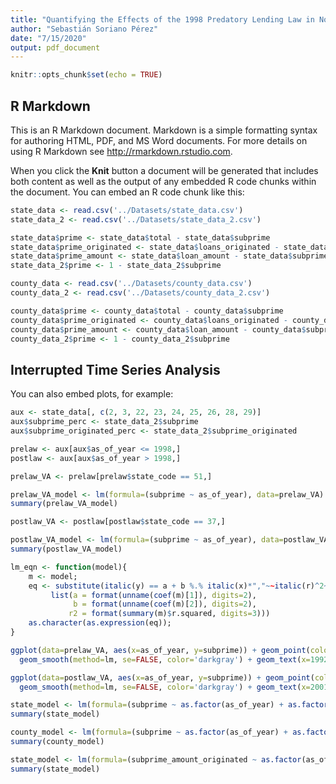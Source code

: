 ```yaml
---
title: "Quantifying the Effects of the 1998 Predatory Lending Law in North Carolina"
author: "Sebastián Soriano Pérez"
date: "7/15/2020"
output: pdf_document
---
```


```r
knitr::opts_chunk$set(echo = TRUE)
```

## R Markdown

This is an R Markdown document. Markdown is a simple formatting syntax for authoring HTML, PDF, and MS Word documents. For more details on using R Markdown see <http://rmarkdown.rstudio.com>.

When you click the **Knit** button a document will be generated that includes both content as well as the output of any embedded R code chunks within the document. You can embed an R code chunk like this:

```r
state_data <- read.csv('../Datasets/state_data.csv')
state_data_2 <- read.csv('../Datasets/state_data_2.csv')

state_data$prime <- state_data$total - state_data$subprime
state_data$prime_originated <- state_data$loans_originated - state_data$subprime_originated
state_data$prime_amount <- state_data$loan_amount - state_data$subprime_amount
state_data_2$prime <- 1 - state_data_2$subprime

county_data <- read.csv('../Datasets/county_data.csv')
county_data_2 <- read.csv('../Datasets/county_data_2.csv')

county_data$prime <- county_data$total - county_data$subprime
county_data$prime_originated <- county_data$loans_originated - county_data$subprime_originated
county_data$prime_amount <- county_data$loan_amount - county_data$subprime_amount
county_data_2$prime <- 1 - county_data_2$subprime
```

## Interrupted Time Series Analysis

You can also embed plots, for example:

```r
aux <- state_data[, c(2, 3, 22, 23, 24, 25, 26, 28, 29)]
aux$subprime_perc <- state_data_2$subprime
aux$subprime_originated_perc <- state_data_2$subprime_originated

prelaw <- aux[aux$as_of_year <= 1998,]
postlaw <- aux[aux$as_of_year > 1998,]
```

```r
prelaw_VA <- prelaw[prelaw$state_code == 51,]

prelaw_VA_model <- lm(formula=(subprime ~ as_of_year), data=prelaw_VA)
summary(prelaw_VA_model)

postlaw_VA <- postlaw[postlaw$state_code == 37,]

postlaw_VA_model <- lm(formula=(subprime ~ as_of_year), data=postlaw_VA)
summary(postlaw_VA_model)

lm_eqn <- function(model){
    m <- model;
    eq <- substitute(italic(y) == a + b %.% italic(x)*","~~italic(r)^2~"="~r2, 
         list(a = format(unname(coef(m)[1]), digits=2),
              b = format(unname(coef(m)[2]), digits=2),
             r2 = format(summary(m)$r.squared, digits=3)))
    as.character(as.expression(eq));
}

ggplot(data=prelaw_VA, aes(x=as_of_year, y=subprime)) + geom_point(color='darkred') + 
  geom_smooth(method=lm, se=FALSE, color='darkgray') + geom_text(x=1992, y=150000, label=lm_eqn(prelaw_VA_model), parse=TRUE) + theme_minimal() + ggtitle('Virginia Pre-Law')

ggplot(data=postlaw_VA, aes(x=as_of_year, y=subprime)) + geom_point(color='darkblue') + 
  geom_smooth(method=lm, se=FALSE, color='darkgray') + geom_text(x=2001, y=200000, label=lm_eqn(postlaw_VA_model), parse=TRUE) + theme_minimal() + ggtitle('Virginia Post-Law')
```

```r
state_model <- lm(formula=(subprime ~ as.factor(as_of_year) + as.factor(state_code) + did), data=state_data)
summary(state_model)

county_model <- lm(formula=(subprime ~ as.factor(as_of_year) + as.factor(state_code) + did), data=county_data)
summary(county_model)
```

```r
state_model <- lm(formula=(subprime_amount_originated ~ as.factor(as_of_year) + as.factor(state_code) + did), data=state_data)
summary(state_model)
```
